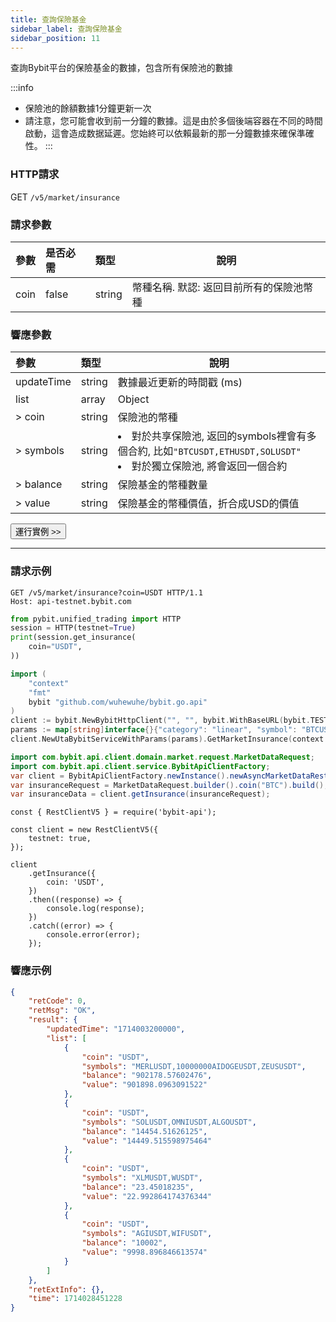 ---
title: 查詢保險基金
sidebar_label: 查詢保險基金
sidebar_position: 11
---

查詢Bybit平台的保險基金的數據，包含所有保險池的數據

:::info
* 保險池的餘額數據1分鐘更新一次
* 請注意，您可能會收到前一分鐘的數據。這是由於多個後端容器在不同的時間啟動，這會造成数据延遲。您始終可以依賴最新的那一分鐘數據來確保準確性。
:::

### HTTP請求
GET `/v5/market/insurance`

### 請求參數
| 參數 | 是否必需 | 類型 | 說明|
|:----- |:-------|:-----|------ |
|coin |false |string |幣種名稱. 默認: 返回目前所有的保險池幣種 |

### 響應參數
| 參數 | 類型 | 說明|
|:----- |:-----|----- |
|updateTime |string |數據最近更新的時間戳 (ms) |
|list |array |Object |
|> coin |string |保險池的幣種 |
|> symbols |string |<li>對於共享保險池, 返回的symbols裡會有多個合約, 比如<code>"BTCUSDT,ETHUSDT,SOLUSDT"</code></li><li>對於獨立保險池, 將會返回一個合約</li>|
|> balance |string |保險基金的幣種數量 |
|> value |string |保險基金的幣種價值，折合成USD的價值 |

<a href="/api-explorer/v5/market/insurance"><Button>運行實例 >></Button></a>

---

### 請求示例

<Tabs groupId="programming-languages">
<TabItem value="http" label="HTTP">

```http
GET /v5/market/insurance?coin=USDT HTTP/1.1
Host: api-testnet.bybit.com
```

</TabItem>
<TabItem value="python" label="Python">

```python
from pybit.unified_trading import HTTP
session = HTTP(testnet=True)
print(session.get_insurance(
    coin="USDT",
))
```

</TabItem>
<TabItem value="GO" label="GO">

```go
import (
	"context"
	"fmt"
	bybit "github.com/wuhewuhe/bybit.go.api"
)
client := bybit.NewBybitHttpClient("", "", bybit.WithBaseURL(bybit.TESTNET))
params := map[string]interface{}{"category": "linear", "symbol": "BTCUSDT"}
client.NewUtaBybitServiceWithParams(params).GetMarketInsurance(context.Background())
```

</TabItem>
<TabItem value="java" label="Java">

```java
import com.bybit.api.client.domain.market.request.MarketDataRequest;
import com.bybit.api.client.service.BybitApiClientFactory;
var client = BybitApiClientFactory.newInstance().newAsyncMarketDataRestClient();
var insuranceRequest = MarketDataRequest.builder().coin("BTC").build();
var insuranceData = client.getInsurance(insuranceRequest);
```

</TabItem>
<TabItem value="Node" label="Node.js">

```n4js
const { RestClientV5 } = require('bybit-api');

const client = new RestClientV5({
    testnet: true,
});

client
    .getInsurance({
        coin: 'USDT',
    })
    .then((response) => {
        console.log(response);
    })
    .catch((error) => {
        console.error(error);
    });
```

</TabItem>
</Tabs>

### 響應示例

```json
{
    "retCode": 0,
    "retMsg": "OK",
    "result": {
        "updatedTime": "1714003200000",
        "list": [
            {
                "coin": "USDT",
                "symbols": "MERLUSDT,10000000AIDOGEUSDT,ZEUSUSDT",
                "balance": "902178.57602476",
                "value": "901898.0963091522"
            },
            {
                "coin": "USDT",
                "symbols": "SOLUSDT,OMNIUSDT,ALGOUSDT",
                "balance": "14454.51626125",
                "value": "14449.515598975464"
            },
            {
                "coin": "USDT",
                "symbols": "XLMUSDT,WUSDT",
                "balance": "23.45018235",
                "value": "22.992864174376344"
            },
            {
                "coin": "USDT",
                "symbols": "AGIUSDT,WIFUSDT",
                "balance": "10002",
                "value": "9998.896846613574"
            }
        ]
    },
    "retExtInfo": {},
    "time": 1714028451228
}
```
